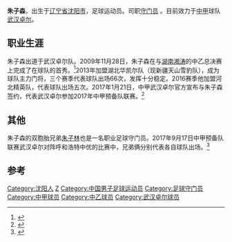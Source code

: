 {{expand|time=2017-02-19T00:15:01+00:00}}
{{noteta|G1=足球}}{{Football player infobox |
playername = 朱子森|
image = |
fullname = 朱子森|
nickname = |
dateofbirth ={{birth date and age|1989|5|17}} |
cityofbirth = [[大连|大连]] |
countryofbirth = {{flagicon|CHN}} [[中华人民共和国|中国]] |
height = {{height|meters=1.85}} |
currentclub =  [[武汉卓尔|武汉卓尔]]|
clubnumber = 12|
position = [[守门员|守门员]] |
|years1              = 2009-2012
|clubs1              = [[武汉卓尔|武汉卓尔]]
|caps1               = 10
|goals1              = 0
|years2              = 2013–2015
|clubs2              = [[新疆天山雪豹|新疆天山雪豹]]
|caps2               = 66
|goals2              = 0
|years3              = 2016
|clubs3              = [[河北精英|河北精英]]
|caps3               = 5
|goals3              = 0
|years4              = 2017-2019
|clubs4              = [[武汉卓尔|武汉卓尔]]
|caps4               = 0
|goals4              = 0
|years5              = 2020
|clubs5              = [[廈門鷺島足球俱樂部|廈門鷺島]]
|caps5               = 0
|goals5              = 0
|years6              = 2021-
|clubs6              = [[广西平果哈嘹|广西平果哈嘹]]
|caps6               = 0
|goals6              = 0
|nationalyears1      = 
|nationalteam1 = |
nationalcaps(goals) =  |
pcupdate = 2017年2月17日 |
ntupdate =  |
}}

'''朱子森'''{{BD|1989年|5月17日|||Zhu}}，出生于[[辽宁省|辽宁省]][[沈阳市|沈阳市]]，足球运动员。司职[[守门员|守门员]] 。目前效力于[[中甲|中甲]]球队[[武汉卓尔|武汉卓尔]]。

==职业生涯==
朱子森出道于武汉卓尔队。2009年11月28日，朱子森在与[[湖南湘涛|湖南湘涛]]的中乙总决赛上完成了在球队的首秀。<ref>{{cite|url=http://sports.sohu.com/20091128/n268533527.shtml|title=中乙决赛-点球大战王文华射失 湖南5-3湖北夺冠|date=2009-11-28|accessdate=2017-05-06|publisher=搜狐体育|archive-date=2020-03-27|archive-url=https://web.archive.org/web/20200327020739/https://sports.sohu.com/20091128/n268533527.shtml|dead-url=no}}</ref>2013年加盟湖北华凯尔队（现新疆天山雪豹队），成为球队主力门将，三个赛季代表球队出场66次，发挥十分稳定。2016赛季他加盟河北精英队，代表球队出场五次。2017年1月21日，中甲武汉卓尔官方宣布与朱子森签约，代表武汉卓尔参加2017年中甲预备队联赛。<ref name="zhuzisennibowujie" >{{cite |url=http://sports.sohu.com/20170122/n479325261.shtml |title=官方：武汉卓尔签下朱子森、倪波、吴捷 |date=2017年1月22日 |publisher=搜狐体育 |accessdate=2017年2月18日 |archive-date=2017年2月2日 |archive-url=https://web.archive.org/web/20170202022550/http://sports.sohu.com/20170122/n479325261.shtml |dead-url=no }}</ref>

==其他==
朱子森的双胞胎兄弟[[朱子林|朱子林]]也是一名职业足球守门员。2017年9月17日中甲预备队联赛武汉卓尔对阵呼和浩特中优的比赛中，兄弟俩分别代表各自球队出场。<ref>{{cite web|title=中甲现亲兄弟各自把守两队大门 最后弟弟净吞7弹|url=http://sports.sina.com.cn/g/pl/2017-09-17/detail-ifykywuc5696261.d.html|website=新浪体育|accessdate=2018-03-12|archive-date=2019-08-11|archive-url=https://web.archive.org/web/20190811141417/http://sports.sina.com.cn/g/pl/2017-09-17/detail-ifykywuc5696261.d.html|dead-url=no}}</ref>

==参考==
{{reflist}}

{{2009年湖北绿茵名单}}
{{2010湖北東方國旅名單}}
{{2011年中甲分类名单武汉}}
{{2012年中甲分类名单武汉}}
{{2013年中甲分类名单湖北华凯尔}}
{{2014年中甲分类名单新疆}}
{{2015年中甲分类名单新疆}}
{{2016年中乙分类名单河北精英}}
{{2018年中甲分类名单武汉}}

{{DEFAULTSORT:Zhu Zisen}}
[[Category:沈阳人|Category:沈阳人]]
[[Category:朱姓|Z]]
[[Category:中国男子足球运动员|Category:中国男子足球运动员]]
[[Category:足球守门员|Category:足球守门员]]
[[Category:中甲球员|Category:中甲球员]]
[[Category:中乙球员|Category:中乙球员]]
[[Category:武汉卓尔球员|Category:武汉卓尔球员]]
